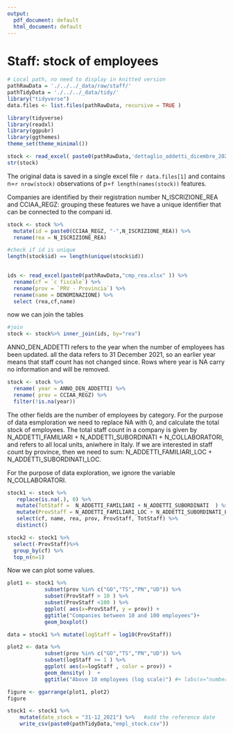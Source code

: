 ```yaml
---
output:
  pdf_document: default
  html_document: default
---
```

# Staff: stock of employees


```r
# Local path, no need to display in knitted version
pathRawData = './../../_data/raw/staff/'
pathTidyData = './../../_data/tidy/'
library("tidyverse")
data.files <- list.files(pathRawData, recursive = TRUE )

library(tidyverse)
library(readxl)
library(ggpubr)
library(ggthemes)
theme_set(theme_minimal())
```


```r
stock <- read_excel( paste0(pathRawData,'dettaglio_addetti_dicembre_2021.xlsx' )) 
str(stock)
```

The original data is saved in a single excel file `r data.files[1]` and contains n=`r nrow(stock)` observations of p=`f length(names(stock))` features.

Companies are identified by their registration number N_ISCRIZIONE_REA and CCIAA_REGZ: grouping these features we have a unique identifier that can be connected to the compani id.
```r
stock <- stock %>% 
  mutate(id = paste0(CCIAA_REGZ, "-",N_ISCRIZIONE_REA)) %>%
  rename(rea = N_ISCRIZIONE_REA)

#check if id is unique
length(stock$id) == length(unique(stock$id))
 
```

```r

ids <- read_excel(paste0(pathRawData,"cmp_rea.xlsx" )) %>%
  rename(cf = `c fiscale`) %>%
  rename(prov = `PRV - Provincia`) %>%
  rename(name = DENOMINAZIONE) %>%
  select (rea,cf,name)
```

now we can join the tables
       

```r
#join
stock <- stock%>% inner_join(ids, by="rea")
```

ANNO_DEN_ADDETTI refers to the year when the number of employees has been updated. all the data refers to 31 December 2021, so an earlier year means that staff count has not changed since. Rows where year is NA carry no information and will be removed.
```r
stock <- stock %>% 
  rename( year = ANNO_DEN_ADDETTI) %>% 
  rename( prov = CCIAA_REGZ) %>%
  filter(!is.na(year))
```

The other fields are the number of employees by category. 
For the purpose of data esmploration we need to replace NA with 0, and calculate the total stock of employees.
The total staff count in a company is given by  N_ADDETTI_FAMILIARI + N_ADDETTI_SUBORDINATI + N_COLLABORATORI, and refers to all local units, aniwhere in Italy.
If we are interested in staff count by province, then we need to sum:
N_ADDETTI_FAMILIARI_LOC + N_ADDETTI_SUBORDINATI_LOC. 

For the purpose of data exploration, we ignore the variable N_COLLABORATORI.

```r
stock1 <- stock %>% 
   replace(is.na(.), 0) %>%
   mutate(TotStaff =  N_ADDETTI_FAMILIARI + N_ADDETTI_SUBORDINATI  ) %>%
   mutate(ProvStaff = N_ADDETTI_FAMILIARI_LOC + N_ADDETTI_SUBORDINATI_LOC) %>%
   select(cf, name, rea, prov, ProvStaff, TotStaff) %>%
   distinct()

stock2 <- stock1 %>% 
  select(-ProvStaff)%>%
  group_by(cf) %>% 
  top_n(n=1) 

```

 
 
Now we can plot some values.


```r


plot1 <- stock1 %>% 
            subset(prov %in% c("GO","TS","PN","UD")) %>%
            subset(ProvStaff > 10 ) %>%
            subset(ProvStaff <100 ) %>%
            ggplot( aes(x=ProvStaff, y = prov)) +
            ggtitle("Companies between 10 and 100 employees")+
            geom_boxplot()

data = stock1 %>% mutate(logStaff = log10(ProvStaff))

plot2 <- data %>% 
            subset(prov %in% c("GO","TS","PN","UD")) %>% 
            subset(logStaff >= 1 ) %>%
            ggplot( aes(x=logStaff , color = prov)) +
            geom_density( )  + 
            ggtitle("Above 10 employees (log scale)") #+ labs(x="number of employees", y="counf companies") 

figure <- ggarrange(plot1, plot2)
figure

```



```r
stock1 <- stock1 %>% 
    mutate(date_stock = "31-12_2021") %>%   #add the reference date 
    write_csv(paste0(pathTidyData,"empl_stock.csv"))
```

